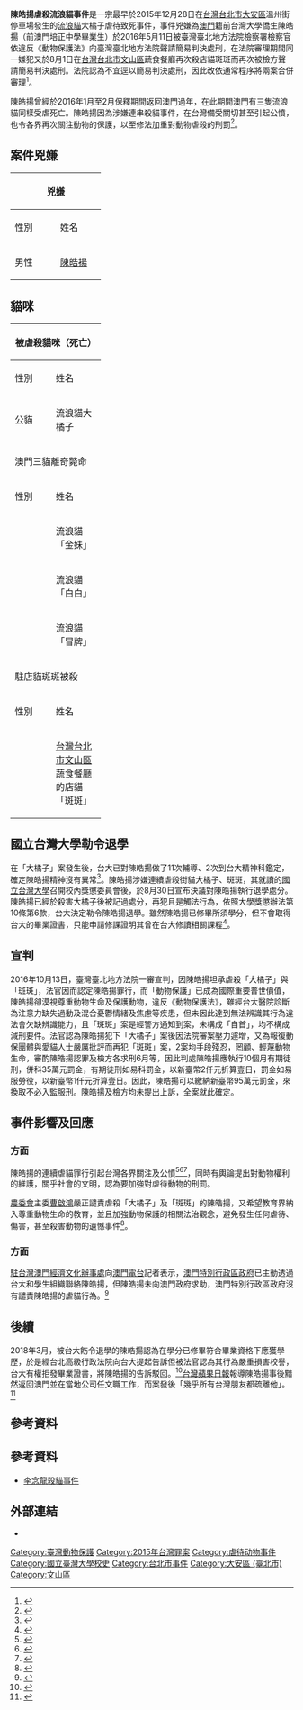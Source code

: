 {{Infobox civilian attack
|title= 陳皓揚虐殺流浪貓事件
|image=
| caption     = 
|location= {{TWN}}[[台北市|台北市]][[大安區_(臺北市)|大安區]]溫州街停車場<br>{{TWN}}[[台北市|台北市]][[文山區|文山區]]蔬食餐廳
|coordinates=
|date={{Start date|2015|12|}} - {{End date|2016|10|}}
|motive=[[虐殺|虐殺]]
|weapons=手腳併用，先反折貓手再壓地虐殺
|fatalities=罪證確鑿2貓，沒被逮到的難以統計
|injuries=
|victim= 流浪貓大橘子、店貓斑斑
|perps=[[陳皓揚|陳皓揚]]
}}

'''陳皓揚虐殺流浪貓事件'''是一宗最早於2015年12月28日在[[台灣|台灣]][[台北市|台北市]][[大安區_(臺北市)|大安區]]溫州街停車場發生的[[流浪貓|流浪貓]]大橘子虐待致死事件，事件兇嫌為[[澳門|澳門]]籍前台灣大學僑生陳皓揚（前澳門培正中學畢業生）於2016年5月11日被臺灣臺北地方法院檢察署檢察官依違反《動物保護法》向臺灣臺北地方法院聲請簡易判決處刑，在法院審理期間同一嫌犯又於8月1日在[[台灣|台灣]][[台北市|台北市]][[文山區|文山區]]蔬食餐廳再次殺店貓斑斑而再次被檢方聲請簡易判決處刑。法院認為不宜逕以簡易判決處刑，因此改依通常程序將兩案合併審理<ref name="#1">{{Cite news|url=http://jirs.judicial.gov.tw/FJUD/index_1_S.aspx?p=hp5A3rE6Y%2b6uyMQiDLABdH0RA7qVE4O7qoEVVcjMvP8%3d |title=臺灣臺北地方法院105年度易字第518、789號刑事判決|language=zh-tw|date=2016-10-13|accessdate=2016-10-13}}</ref>。

陳皓揚曾經於2016年1月至2月保釋期間返回澳門過年，在此期間澳門有三隻流浪貓同樣受虐死亡。陳皓揚因為涉嫌連串殺貓事件，在台灣備受關切甚至引起公憤，也令各界再次關注動物的保護，以至修法加重對動物虐殺的刑罰<ref>{{Cite news|url=http://photo.chinatimes.com/20160811003238-260803|title=要縱容到何時？他虐殺大橘子後 斑斑又遭毒手|author=李珮雲|language=zh-tw|publisher=《中國時報》|date=2016-08-11|accessdate=2016-09-05|archive-date=2016-10-18|archive-url=https://web.archive.org/web/20161018002940/http://photo.chinatimes.com/20160811003238-260803|dead-url=no}}</ref>。

== 案件兇嫌 ==
{| class="wikitable" width=80%
! width=20% colspan="2" | 兇嫌
! width=20% rowspan="2" | 備註
|-
! width=20%| 性別
! width=20%| 姓名
|-
| 男性
| [[陳皓揚|陳皓揚]] 
| 虐殺流浪貓的兇嫌是[[澳門|澳門]]籍，案發時為台灣大學化工系4年級<ref>{{Cite news|url=http://news.tvbs.com.tw/local/632486|title=澳門籍台大生涉嫌虐貓 愛貓人士憤怒追打|author=|language=zh-tw|publisher=TVBS|date=2015-12-30|accessdate=2016-09-05|archive-date=2019-08-17|archive-url=https://web.archive.org/web/20190817131145/https://news.tvbs.com.tw/local/632486|dead-url=no}}</ref>。
|}

== 貓咪 ==
{| class="wikitable" width=80%
! width=20% colspan="2" | 被虐殺貓咪（死亡）
! width=20% rowspan="2" | 備註
|-
! width=20%| 性別
! width=20%| 姓名
|-
| 公貓
| 流浪貓大橘子
| 在2015年12月末，先後有三隻流浪貓在[[台灣|台灣]][[台北市|台北市]][[大安區_(臺北市)|大安區]]溫州街停車場被殺害，包括人稱「大橘子」的流浪貓。大橘子於12月28日被人虐待致死，過程疑被一名法籍老師目擊並報警求助，警方其後在現場把一名23歲男子拘捕。被捕嫌犯是前國立台灣大學的澳門僑生陳皓揚，陳嫌否認虐貓及殺貓，聲稱是遭流浪貓攻擊咬傷才抓貓洩憤<ref>{{Cite news|url=http://news.ltn.com.tw/news/society/breakingnews/1555620|title=「大橘子」慘死 台大生涉嫌虐貓被逮|author=王冠仁|language=zh-tw|publisher=《自由時報》|date=2015-12-29|accessdate=2016-09-05|archive-date=2019-08-17|archive-url=https://web.archive.org/web/20190817131143/https://news.ltn.com.tw/news/society/breakingnews/1555620|dead-url=no}}</ref>。12月30日，有一段疑似陳嫌的虐貓片段被公開，據指是溫州街一個地下設施的監視器拍攝，同日大橘子的屍體也被發現<ref>{{Cite news|url=http://news.ltn.com.tw/news/society/breakingnews/1558030|title=「大橘子」事件 引爆網友怒火|author=陳恩惠|language=zh-tw|publisher=《自由時報》|date=2015-12-31|accessdate=2016-09-05|archive-date=2018-11-28|archive-url=https://web.archive.org/web/20181128225202/http://news.ltn.com.tw/news/society/breakingnews/1558030|dead-url=no}}</ref>。

隨著虐殺流浪貓片段的公開，大橘子被殺害的新聞旋即引起社會關注，在[[Facebook|Facebook]]發起台大開除陳皓揚的聯署，有超過16000人響應。於2016年1月3日為大橘子的「頭七」，有超過300人在街上冒雨出席追悼會悼念大橘子，並要求當局重判陳皓揚<ref>{{Cite news|url=http://www.appledaily.com.tw/realtimenews/article/new/20160103/766836/|title=人氣貓「大橘子」頭七 300多人冒雨送別|author=|language=zh-tw|publisher=《蘋果日報》|date=2016-01-03|accessdate=2016-09-05|archive-date=2017-03-05|archive-url=https://web.archive.org/web/20170305015342/http://www.appledaily.com.tw/realtimenews/article/new/20160103/766836/|dead-url=no}}</ref>，有民眾因為大橘子之死而痛哭<ref>{{Cite news|url=http://www.chinatimes.com/newspapers/20160108001025-260603|title=街貓大橘子慘遭虐殺 只差7天可收養 女大生淚崩自責|author=高鈞麟|language=zh-tw|publisher=《時報周刊》|date=2016-01-08|accessdate=2016-09-05|archive-date=2018-10-02|archive-url=https://web.archive.org/web/20181002192109/http://www.chinatimes.com/newspapers/20160108001025-260603|dead-url=no}}</ref>。經多個月調查後，[[台北地檢署|台北地檢署]]於2016年5月11日依違反《動物保護法》聲請法院以簡易判決處刑<ref name="#1"/>。

由於簡易判決僅能宣告緩刑、或六個月以下得易科罰金之有期徒刑、或拘役為限，可能的輕判立即引起各界關注，有民眾提出虐殺動物，應依通常程序審理，而不是在不能判決即時入獄的簡易法庭<ref>{{Cite news|url=http://news.ltn.com.tw/news/society/breakingnews/1717663|title=大橘子虐殺案網友連署重判 塞爆司法院投書信箱|author=陳薏云|language=zh-tw|publisher=《自由時報》|date=2016-06-03|accessdate=2016-09-05|archive-date=2020-08-12|archive-url=https://web.archive.org/web/20200812223349/https://news.ltn.com.tw/news/society/breakingnews/1717663|dead-url=no}}</ref>。
|-
! width=20% colspan="2" | 澳門三貓離奇斃命
! width=20% rowspan="2" | 備註
|-
! width=20%| 性別
! width=20%| 姓名
|-
|
|流浪貓「金妹」
|rowspan="3"|陳皓揚犯下第一起殺貓後獲准保釋，2016年1月至2月返回[[澳門|澳門]]過[[農曆新年|農曆新年]]，在此期間澳門有三隻人稱「金妹」、「白白」和「冒牌」的流浪貓陳屍在[[澳門|澳門]][[螺絲山公園|螺絲山公園]]，其驗屍結果發現，金妹和白白是因外力猛烈撞擊引致死亡，而冒牌則是於[[除夕夜|除夕夜]]被毒殺<ref>{{Cite news|url=http://news.ebc.net.tw/news.php?nid=32216|title=不只兩條命！台大生陳皓揚回澳門也殺貓？|author=|language=zh-tw|publisher=東森新聞|date=2016-08-11|accessdate=2016-09-05|archive-date=2018-06-20|archive-url=https://web.archive.org/web/20180620101641/https://news.ebc.net.tw/news.php?nid=32216|dead-url=no}}</ref>。連串流浪貓死亡，陳皓揚被質疑有關，唯澳門缺乏動物保護法律而沒有立案調查。
|-
|
|流浪貓「白白」
|-
|
|流浪貓「冒牌」
|-
! width=20% colspan="2" | 駐店貓斑斑被殺
! width=20% rowspan="2" | 備註
|-
! width=20%| 性別
! width=20%| 姓名
|-
|
| [[台灣|台灣]][[台北市|台北市]][[文山區|文山區]]蔬食餐廳的店貓「斑斑」
|於2016年8月2日凌晨離奇失踪，店家發現貓咪不見後翻看監視器的錄像，發現1名男子疑似騎[[YouBike|YouBike]]將貓咪擄走，於是報警處理，8月6日晚間該名嫌犯投案，警方發現此人正是5月才因為虐殺流浪貓「大橘子」而被定罪的陳皓揚，陳皓揚也供認已把「斑斑」殺死，並棄屍到[[台灣|台灣]][[台北市|台北市]]橫跨[[新北市|新北市]]北部[[新店溪|新店溪]]，於是陳接著本來殺另一隻黑白相間的店貓，那隻貓不理會陳的呼喚，於是作罷，沒有殺成。警方偵訊後將陳皓揚依竊盜及違反動保法移交法辦<ref>{{Cite news|url=http://www.appledaily.com.tw/realtimenews/article/new/20160811/926481/|title=殺完大橘子再殺斑斑 台大生陳皓揚單車棄屍|author=|language=zh-tw|publisher=《蘋果日報》|date=2016-08-11|accessdate=2016-09-05|archive-date=2017-07-02|archive-url=https://web.archive.org/web/20170702142032/http://www.appledaily.com.tw/realtimenews/article/new/20160811/926481|dead-url=no}}</ref>。

由於陳皓揚在5月因虐殺大橘子被檢方聲請簡易判決後，又再次殺害另一貓咪斑斑，屬於二度犯罪，顯示沒有悔改，如果依竊盜及違反動保法合併審理，可執行最高可達2年刑期之徒刑<ref>{{Cite news|url=http://news.ltn.com.tw/news/society/breakingnews/1792428|title=陳姓僑生二度殺貓 律師：合併最高可判刑2年|author=錢利忠|language=zh-tw|publisher=《自由時報》|date=2016-08-11|accessdate=2016-09-05|archive-date=2019-07-09|archive-url=https://web.archive.org/web/20190709010641/https://news.ltn.com.tw/news/society/breakingnews/1792428|dead-url=no}}</ref>。
|}

== 國立台灣大學勒令退學 ==
在「大橘子」案發生後，台大已對陳皓揚做了11次輔導、2次到台大精神科鑑定，確定陳皓揚精神沒有異常<ref>{{Cite news|url=http://udn.com/news/story/10216/1898522|title=陳皓揚殺貓 台大2次精神鑑定都無異常|author=王彩鸝|language=zh-tw|publisher=《聯合報》|date=2016-08-16|accessdate=2016-09-05|archive-date=2017-03-05|archive-url=https://web.archive.org/web/20170305190046/https://udn.com/news/story/10216/1898522|dead-url=no}}</ref>。陳皓揚涉嫌連續虐殺街貓大橘子、斑斑，其就讀的[[國立台灣大學|國立台灣大學]]召開校內獎懲委員會後，於8月30日宣布決議對陳皓揚執行退學處分。陳皓揚已經於殺害大橘子後被記過處分，再犯且是觸法行為，依照大學獎懲辦法第10條第6款，台大決定勒令陳皓揚退學。雖然陳皓揚已修畢所須學分，但不會取得台大的畢業證書，只能申請修課證明其曾在台大修讀相關課程<ref>{{Cite news|url=http://www.appledaily.com.tw/realtimenews/article/new/20160830/938503/|title=連續殺街貓　台大生陳皓揚遭台大退學|author=|language=zh-tw|publisher=《蘋果日報》|date=2016-08-30|accessdate=2016-09-05|archive-date=2017-03-05|archive-url=https://web.archive.org/web/20170305062212/http://www.appledaily.com.tw/realtimenews/article/new/20160830/938503/|dead-url=no}}</ref>。

== 宣判 ==
2016年10月13日，臺灣臺北地方法院一審宣判，因陳皓揚坦承虐殺「大橘子」與「斑斑」，法官因而認定陳皓揚罪行，而「動物保護」已成為國際重要普世價值，陳皓揚卻漠視尊重動物生命及保護動物，違反《動物保護法》，雖經台大醫院診斷為注意力缺失過動及混合憂鬱情緒及焦慮等疾患，但未因此達到無法辨識其行為違法會欠缺辨識能力，且「斑斑」案是經警方通知到案，未構成「自首」，均不構成減刑要件。法官認為陳皓揚犯下「大橘子」案後因法院審案壓力遽增，又為報復動保團體與愛貓人士嚴厲批評而再犯「斑斑」案，2案均手段殘忍，罔顧、輕蔑動物生命，審酌陳皓揚認罪及檢方各求刑6月等，因此判處陳皓揚應執行10個月有期徒刑，併科35萬元罰金，有期徒刑如易科罰金，以新臺幣2仟元折算壹日，罰金如易服勞役，以新臺幣1仟元折算壹日。因此，陳皓揚可以繳納新臺幣95萬元罰金，來換取不必入監服刑。陳皓揚及檢方均未提出上訴，全案就此確定。

== 事件影響及回應 ==
==={{TWN}}方面===

陳皓揚的連續虐貓罪行引起台灣各界關注及公憤<ref>{{Cite news|url=http://www.bbc.com/zhongwen/trad/china/2016/01/160104_taiwan_macau_cat_torture|title=台大澳門僑生虐貓致死引起台民眾公憤|author=鄭仲嵐|language=zh-tw|publisher=BBC|date=2016-01-04|accessdate=2016-09-05|archive-date=2018-07-06|archive-url=https://web.archive.org/web/20180706153515/http://www.bbc.com/zhongwen/trad/china/2016/01/160104_taiwan_macau_cat_torture|dead-url=no}}</ref><ref>{{Cite news|url=https://tw.news.yahoo.com/%E8%99%90%E6%AE%BA%E5%A4%A7%E6%A9%98%E5%AD%90%E5%8F%B0%E5%A4%A7%E7%94%9F%E5%86%8D%E6%AE%BA%E8%B2%93-%E5%9B%9E%E6%BE%B3%E9%96%80%E4%B9%9F%E6%AE%BA-060000841.html|title=虐殺大橘子台大生再殺貓！澳門也出事！|author=揚宏彥|language=zh-tw|publisher=Knowing新聞|date=2016-08-11|accessdate=2016-09-05|archive-date=2017-03-05|archive-url=https://web.archive.org/web/20170305004154/https://tw.news.yahoo.com/%E8%99%90%E6%AE%BA%E5%A4%A7%E6%A9%98%E5%AD%90%E5%8F%B0%E5%A4%A7%E7%94%9F%E5%86%8D%E6%AE%BA%E8%B2%93-%E5%9B%9E%E6%BE%B3%E9%96%80%E4%B9%9F%E6%AE%BA-060000841.html|dead-url=no}}</ref><ref>{{Cite news|url=http://www.appledaily.com.tw/realtimenews/article/new/20160811/926552/|title=【起底陳皓揚】返澳門過年　就有3貓離奇虐死|author=|language=zh-tw|publisher=《蘋果日報》|date=2016-08-11|accessdate=2016-09-05|archive-date=2017-03-05|archive-url=https://web.archive.org/web/20170305013247/http://www.appledaily.com.tw/realtimenews/article/new/20160811/926552/|dead-url=no}}</ref>，同時有輿論提出對動物權利的維護，關乎社會的文明，認為要加強對虐待動物的刑罰。

[[農委會|農委會]]主委[[曹啟鴻|曹啟鴻]]嚴正譴責虐殺「大橘子」及「斑斑」的陳皓揚，又希望教育界納入尊重動物生命的教育，並且加強動物保護的相關法治觀念，避免發生任何虐待、傷害，甚至殺害動物的遺憾事件<ref>{{Cite news|url=http://udn.com/news/story/10216/1888060|title=陳皓揚再涉殺貓 農委會震怒：嗜血性重複虐待動物|author=彭宣雅|language=zh-tw|publisher=《聯合報》|date=2016-08-11|accessdate=2016-09-05|archive-date=2017-03-05|archive-url=https://web.archive.org/web/20170305190133/https://udn.com/news/story/10216/1888060|dead-url=no}}</ref>。

==={{MAC}}方面===
[[駐台灣澳門經濟文化辦事處|駐台灣澳門經濟文化辦事處]]向[[澳門電台|澳門電台]]記者表示，[[澳門特別行政區政府|澳門特別行政區政府]]已主動透過台大和學生組織聯絡陳皓揚，但陳皓揚未向澳門政府求助，澳門特別行政區政府沒有譴責陳皓揚的虐貓行為。<ref>{{Cite web|title=涉嫌虐殺流浪貓 留台澳生被起訴|url=https://www.waou.com.mo/2016/05/18/%e6%b6%89%e5%ab%8c%e8%99%90%e6%ae%ba%e6%b5%81%e6%b5%aa%e8%b2%93%20%e7%95%99%e5%8f%b0%e6%be%b3%e7%94%9f%e8%a2%ab%e8%b5%b7%e8%a8%b4/|access-date=2022-06-08|last=deploy|language=zh-TW}}</ref>

== 後續 ==
2018年3月，被台大飭令退學的陳皓揚認為在學分已修畢符合畢業資格下應獲學歷，於是經台北高級行政法院向台大提起告訴但被法官認為其行為嚴重損害校譽，台大有權拒發畢業證書，將陳皓揚的告訴駁回。<ref>{{Cite news|url=https://tw.appledaily.com/new/realtime/20180329/1324214/|title=陳皓揚殺貓爭台大復學敗訴 　法官：嚴重損害校譽|author=丁牧群|language=zh-tw|publisher=《蘋果日報》|date=2018-03-29|accessdate=2018-04-21|archive-date=2018-09-26|archive-url=https://web.archive.org/web/20180926180036/https://tw.appledaily.com/new/realtime/20180329/1324214/|dead-url=no}}</ref>[[台灣蘋果日報|台灣蘋果日報]]報導陳皓揚事後黯然返回澳門並在當地公司任文職工作，而案發後「幾乎所有台灣朋友都疏離他」。<ref>{{Cite news|url=https://tw.appledaily.com/new/realtime/20180329/1324284/|title=虐死大橘子的陳皓揚　現在怎麼了|author=丁牧群|language=zh-tw|publisher=《蘋果日報》|date=2018-03-29|accessdate=2018-04-21}}</ref>

== 參考資料 ==
{{reflist|2}}

== 參考資料 ==
* [[李念龍殺貓事件|李念龍殺貓事件]]

==外部連結==
*{{facebook|大橘子離開了溫州街住進我們心裡-12282015-1667815590156100|大橘子離開了溫州街住進我們心裡 12/28/2015}}

[[Category:臺灣動物保護|Category:臺灣動物保護]]
[[Category:2015年台灣罪案|Category:2015年台灣罪案]]
[[Category:虐待动物事件|Category:虐待动物事件]]
[[Category:國立臺灣大學校史|Category:國立臺灣大學校史]]
[[Category:台北市事件|Category:台北市事件]]
[[Category:大安區_(臺北市)|Category:大安區 (臺北市)]]
[[Category:文山區|Category:文山區]]